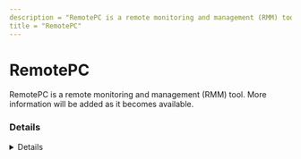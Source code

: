 ```yaml
---
description = "RemotePC is a remote monitoring and management (RMM) tool. More information will be added as it becomes available."
title = "RemotePC"
---
```




# RemotePC

RemotePC is a remote monitoring and management (RMM) tool. More information will be added as it becomes available.

### Details
<Details author={""}
         category={""}
         created={""}
         website={""}
         lastModified={"2024-02-09"}
         privileges={""}
         free={ false }
         verification={ false }
/>

#### Installation Paths
<Card code={ ["C:\\Program Files (x86)\\RemotePC\\*", "Idrive.File-Transfer", "*\\RemotePC\\*", "remotepcservice.exe", "RemotePC.exe", "remotepchost.exe", "idrive.RemotePCAgent", "rpcsuite.exe", "*\\RemotePCService.exe", "RemotePCService.exe"] }/>

#### Supported OS
<Badges color="warning" badges={ ["Windows"] }/>




### Forensic Artifacts




#### Network Artifacts
<EuiSpacer size="xl"/>
<NetworkArtifactsTable data={ [{"Description": "Known remote domains", "Domains": ["*.remotedesktop.com", "*.remotepc.com", "www.remotepc.com", "remotepc.com"], "Ports": []}] }/>




### Detections
- Detects potential network activity of RemotePC RMM tool
  - [Sigma Rule](https://github.com/magicsword-io/LOLRMM/blob/main/detections/sigma/remotepc_network_sigma.yml)
- Detects potential processes activity of RemotePC RMM tool
  - [Sigma Rule](https://github.com/magicsword-io/LOLRMM/blob/main/detections/sigma/remotepc_processes_sigma.yml)

### References
- [https://www.remotedesktop.com/helpdesk/faq-firewall](https://www.remotedesktop.com/helpdesk/faq-firewall)

